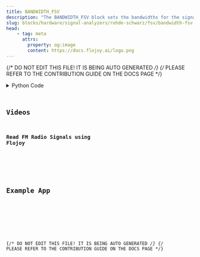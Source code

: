 ```yaml
---
title: BANDWIDTH_FSV
description: "The BANDWIDTH_FSV block sets the bandwidths for the signal analyzer."
slug: blocks/hardware/signal-analyzers/rohde-schwarz/fsv/bandwidth-fsv
head:
    - tag: meta
      attrs:
        property: og:image
        content: https://docs.flojoy.ai/logo.png
---
```


{/* DO NOT EDIT THIS FILE! IT IS BEING AUTO GENERATED */}
{/* PLEASE REFER TO THE CONTRIBUTION GUIDE ON THE DOCS PAGE */}


<DownloadStudioBanner />
<PythonDocsDisplay docstring={block_data["docstring"]} />
<details>
<summary>Python Code</summary>



<Code code={pythonCode} lang="py" wrap theme="dracula" />

[Find this Flojoy Block on GitHub](https://github.com/flojoy-ai/blocks/blob/main/blocks/HARDWARE/SIGNAL_ANALYZERS/ROHDE_SCHWARZ/FSV/BANDWIDTH_FSV/BANDWIDTH_FSV.py)

</details>

## Videos


### Read FM Radio Signals using Flojoy

<div className="not-content">
<YouTube id="https://www.youtube.com/watch?v=1crZxgWDAaw" />
</div>

## Example App


<GetHelpWidget />


<AppDisplay app={app} blockName="BANDWIDTH_FSV" client:visible />


<Example />

{/* DO NOT EDIT THIS FILE! IT IS BEING AUTO GENERATED */}
{/* PLEASE REFER TO THE CONTRIBUTION GUIDE ON THE DOCS PAGE */}

